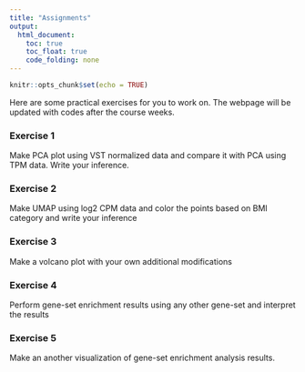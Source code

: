 ```yaml
---
title: "Assignments"
output:
  html_document:
    toc: true
    toc_float: true
    code_folding: none
---
```


```r
knitr::opts_chunk$set(echo = TRUE)
```

Here are some practical exercises for you to work on. The webpage will be updated with codes after the course weeks.

### Exercise 1

Make PCA plot using VST normalized data and compare it with PCA using TPM data. Write your inference.

### Exercise 2

Make UMAP using log2 CPM data and color the points based on BMI category and write your inference

### Exercise 3

Make a volcano plot with your own additional modifications

### Exercise 4

Perform gene-set enrichment results using any other gene-set and interpret the results

### Exercise 5

Make an another visualization of gene-set enrichment analysis results.





